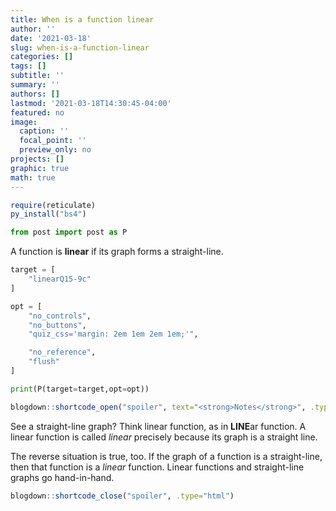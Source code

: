 ```yaml
---
title: When is a function linear
author: ''
date: '2021-03-18'
slug: when-is-a-function-linear
categories: []
tags: []
subtitle: ''
summary: ''
authors: []
lastmod: '2021-03-18T14:30:45-04:00'
featured: no
image:
  caption: ''
  focal_point: ''
  preview_only: no
projects: []
graphic: true
math: true
---
```

```r
require(reticulate)
py_install("bs4")
```

```python
from post import post as P
```

A function is <strong>linear</strong> if its graph forms a straight-line. 

```python

target = [
    "linearQ15-9c"
]

opt = [
    "no_controls",
    "no_buttons",
    "quiz_css='margin: 2em 1em 2em 1em;'", 

    "no_reference", 
    "flush"
]

print(P(target=target,opt=opt))
```

```r
blogdown::shortcode_open("spoiler", text="<strong>Notes</strong>", .type="html")
```

See a straight-line graph? Think linear function, as in <strong>LINE</strong>ar function. A linear function is called <em>linear</em> precisely because its graph is a straight line. 

The reverse situation is true, too. If the graph of a function is a straight-line, then that function is a <em>linear</em> function. Linear functions and straight-line graphs go hand-in-hand.

```r
blogdown::shortcode_close("spoiler", .type="html")
```

